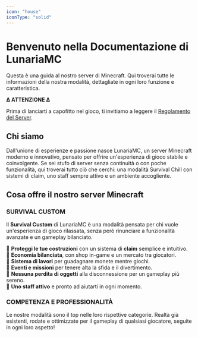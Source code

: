 ```yaml
---
icon: "house"
iconType: "solid"
---
```


# Benvenuto nella Documentazione di LunariaMC

Questa è una guida al nostro server di Minecraft. Qui troverai tutte le informazioni della nostra modalità, dettagliate in ogni loro funzione e caratteristica.

**Δ ATTENZIONE Δ**

Prima di lanciarti a capofitto nel gioco, ti invitiamo a leggere il [Regolamento del Server](www.lunariamc.it/regolamento.html).

## Chi siamo

Dall'unione di esperienze e passione nasce LunariaMC, un server Minecraft moderno e innovativo, pensato per offrire un'esperienza di gioco stabile e coinvolgente. Se sei stufo di server senza continuità o con poche funzionalità, qui troverai tutto ciò che cerchi: una modalità Survival Chill con sistemi di claim, uno staff sempre attivo e un ambiente accogliente.

## Cosa offre il nostro server Minecraft

### SURVIVAL CUSTOM

Il **Survival Custom** di LunariaMC è una modalità pensata per chi vuole un'esperienza di gioco rilassata, senza però rinunciare a funzionalità avanzate e un gameplay bilanciato.  

🔹 **Proteggi le tue costruzioni** con un sistema di **claim** semplice e intuitivo.  
🔹 **Economia bilanciata**, con shop in-game e un mercato tra giocatori.  
🔹 **Sistema di lavori** per guadagnare monete mentre giochi.  
🔹 **Eventi e missioni** per tenere alta la sfida e il divertimento.  
🔹 **Nessuna perdita di oggetti** alla disconnessione per un gameplay più sereno.  
🔹 **Uno staff attivo** e pronto ad aiutarti in ogni momento.  

### COMPETENZA E PROFESSIONALITÀ

Le nostre modalità sono il top nelle loro rispettive categorie. Realtà già esistenti, rodate e ottimizzate per il gameplay di qualsiasi giocatore, seguite in ogni loro aspetto!